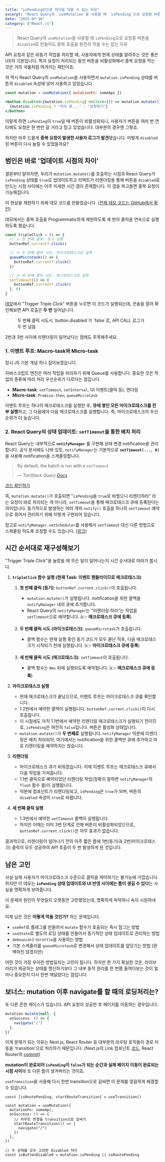 ```yaml
---
title: "isPending만으로 따닥을 막을 수 없는 이유"
excerpt: "React Query의 `useMutation`을 사용할 때 `isPending`으로 요청중 버튼을 `disabled`로 만들어도 중복 호출을 완전히 막을 수는 없는 이유"
date: "2025-07-16"
category: ["React.js"]
---
```


> React Query의 `useMutation`을 사용할 때 `isPending`으로 요청중 버튼을 `disabled`로 만들어도 중복 호출을 완전히 막을 수는 없는 이유

API 요청과 같은 비동기 작업을 처리할 때, 사용자에게 현재 상태를 알려주는 것은 좋은 UX의 기본입니다. 특히 요청이 처리되는 동안 버튼을 비활성화해서 중복 요청을 막는 것은 거의 국룰처럼 여겨지는 패턴이죠.

저 역시 React Query의 `useMutation`을 사용하면서 `mutation.isPending` 상태를 버튼의 `disabled` 속성에 넣어 사용하고 있었습니다.

```jsx
const mutation = useMutation({ mutationFn: someApi })

<button disabled={mutation.isPending} onClick={() => mutation.mutate()}>
  {mutation.isPending ? "처리 중..." : "요청하기"}
</button>
```

이렇게 하면 `isPending`이 `true`일 때 버튼이 비활성화되니, 사용자가 버튼을 여러 번 연타해도 요청은 한 번만 갈 거라고 믿고 있었습니다. 대부분의 경우엔 그렇죠.

하지만 아주 드물게 **중복 요청이 발생한 사용자 로그가 발견**됐습니다. 어떻게 `disabled`된 버튼이 다시 눌릴 수 있었을까요?

## 범인은 바로 '업데이트 시점의 차이'

결론부터 말하자면, 우리가 `mutation.mutate()`를 호출하는 시점과 React Query가 `isPending` 상태를 `true`로 업데이트하고 리액트가 리렌더링을 통해 버튼을 `disabled`로 만드는 시점 사이에는 아주 미세한 시간 갭이 존재합니다. 이 갭을 파고들면 중복 요청이 가능해집니다.

이 현상을 재현하기 위해 데모 코드를 만들었습니다. ([전체 데모 코드는 GitHub에서 확인](https://github.com/custardcream98/react-query-update-timing-issue))

데모에서는 중복 호출을 Programmatic하게 재현하도록 세 번의 클릭을 연속으로 실행하도록 했습니다.

```jsx
const tripleClick = () => {
  // ① 첫 번째 클릭: 동기 실행
  buttonRef.current?.click()

  // ② 두 번째 클릭 시도: 마이크로태스크로 실행
  queueMicrotask(() => {
    buttonRef.current?.click()
  })

  // ③ 세 번째 클릭 시도: 매크로태스크로 실행
  setTimeout(() => {
    buttonRef.current?.click()
  }, 0)
}
```

[데모](https://custardcream98.github.io/react-query-update-timing-issue/)에서 "Trigger Triple Click" 버튼을 누르면 이 코드가 실행되는데, 콘솔을 열어 확인해보면 API 호출은 **두 번** 일어납니다.

<figure>
  <NextImage src='/static/img/use-mutation-is-pending/log.png' alt='데모 코드 실행 결과' />
  <figcaption>
    두 번째 클릭 시도시 `button.disabled`가 `false`로, API CALL 로그가 두 번 남음
  </figcaption>
</figure>

2번과 3번 사이에 리렌더링이 일어났다는 점에도 주목해주세요.

### 1. 이벤트 루프: Macro-task와 Micro-task

잠시 JS 기본 개념 하나 짚어보겠습니다.

자바스크립트 엔진은 여러 작업을 처리하기 위해 Queue를 사용합니다. 중요한 것은 작업의 종류에 따라 처리 우선순위가 다르다는 점입니다.

- **Macro-task**: `setTimeout`, `setInterval`, UI 이벤트(클릭 등), 렌더링
- **Micro-task**: `Promise.then`, `queueMicrotask`

이벤트 루프는 하나의 매크로태스크를 실행한 후, **큐에 쌓인 모든 마이크로태스크를 전부 실행**하고, 그 다음에야 다음 매크로태스크를 실행합니다. 즉, 마이크로태스크의 우선순위가 더 높습니다.

### 2. React Query의 상태 업데이트: `setTimeout`을 통한 배치 처리

React Query는 내부적으로 **`notifyManager`** 를 구현해 상태 변경 notification을 관리합니다. 공식 문서에도 나와 있듯, `notifyManager`는 기본적으로 **`setTimeout(..., 0)`** 을 사용해 notification을 스케줄링합니다.

> By default, the batch is run with a `setTimeout`
>
> _— TanStack Query [Docs](https://tanstack.com/query/latest/docs/reference/notifyManager#:~:text=By%20default%2C%20the%20batch%20is%20run%20with%20a%20setTimeout)_

[코드 확인하기](https://github.com/TanStack/query/blob/4d8bbbfc2c53b676a3503d057872cb34d42772a8/packages/query-core/src/notifyManager.ts#L13)

즉, `mutation.mutate()`가 호출되면 "`isPending`을 `true`로 바꿨으니 리렌더하라" 라는 요청이 바로 처리되는 게 아니라, `setTimeout`을 통해 매크로태스크 큐에 등록된다는 의미입니다. 동기적으로 발생하는 여러 개의 `notify()` 호출을 하나의 `setTimeout` 예약으로 묶어서 관리하기 위해 이렇게 구현되어 있습니다.

참고로 `notifyManager.setScheduler`를 사용해서 `setTimeout` 대신 다른 방법으로 스케줄링 하도록 조정할 수도 있습니다. ([링크](https://tanstack.com/query/latest/docs/reference/notifyManager#notifymanagersetscheduler))

## 시간 순서대로 재구성해보기

"Trigger Triple Click"을 눌렀을 때 무슨 일이 일어나는지 시간 순서대로 따라가 봅시다.

1.  **`tripleClick` 함수 실행 (현재 Task: 이벤트 핸들러이므로 매크로태스크)**

    1.  **첫 번째 클릭 (동기)**: `buttonRef.current.click()`이 호출됩니다.

        - `mutation.mutate()`가 실행됩니다. notification을 위한 콜백을 `notifyManager` 내의 큐에 추가합니다.
        - React Query의 `notifyManager`는 "리렌더링 하라"는 작업을 `setTimeout`으로 예약합니다. (👉 **매크로태스크 큐에 등록**)

    2.  **두 번째 클릭 시도 (마이크로태스크)**: `queueMicrotask`가 호출됩니다.

        - 콜백 함수는 현재 실행 중인 동기 코드가 모두 끝난 직후, 다음 매크로태스크가 시작되기 전에 실행됩니다. (👉 **마이크로태스크 큐에 등록**)

    3.  **세 번째 클릭 시도 (매크로태스크)**: `setTimeout`이 호출됩니다.
        - 콜백 함수는 `0ms` 뒤에 실행되도록 예약됩니다. (👉 **매크로태스크 큐에 등록**)

2.  **마이크로태스크 실행**

    - 현재 매크로태스크가 끝났으므로, 이벤트 루프는 마이크로태스크 큐를 확인합니다.
    - 1.2번에서 예약한 콜백이 실행됩니다. `buttonRef.current.click()`이 다시 호출됩니다.
    - 이 시점에도 아직 1.1번에서 예약한 리렌더링 매크로태스크가 실행되기 전이므로, `isPending`은 여전히 `false`입니다. 버튼은 활성화 상태입니다.
    - `mutation.mutate()`가 **두 번째로** 실행됩니다. `notifyManager` 덕분에 리렌더링은 배치 처리되어, 여기에서는 notification을 위한 콜백만 큐에 추가하고 따로 리렌더링을 예약하지는 않습니다.

3.  **리렌더링**

    - 마이크로태스크 큐가 비워졌습니다. 이제 이벤트 루프는 매크로태스크 큐에서 다음 작업을 가져옵니다.
    - 1.1번 클릭으로 예약되었던 리렌더링 작업(정확히 말하면 `notifyManager`의 `flush` 함수 콜)이 실행됩니다.
    - 덕분에 컴포넌트가 리렌더링되고, `isPending`은 `true`가 되며, 버튼의 `disabled` 속성이 `true`로 바뀝니다.

4.  **세 번째 클릭 실행**
    - 1.3번에서 예약한 `setTimeout` 콜백이 실행됩니다.
    - 하지만 이때는 이미 3번 단계로 인해 버튼이 비활성화되었으므로, `buttonRef.current.click()`은 아무 효과가 없습니다.

결과적으로, 리렌더링이 일어나기 전의 아주 짧은 틈에 1번(동기)과 2번(마이크로태스크) 클릭이 모두 성공하여 API 호출이 두 번 발생하게 된 것입니다.

## 남은 고민

사실 실제 사용자가 마이크로태스크 수준으로 클릭을 제어하기는 불가능에 가깝습니다. 하지만 이 데모는 **`isPending` 상태 업데이트와 UI 반영 사이에는 틈이 생길 수 있다**는 사실을 명확하게 보여줍니다.

이 문제의 원인이 무엇일지 오랫동안 고민했었는데, 명확하게 파악하니 속이 시원하네요.

이제 남은 것은 **어떻게 막을 것인가?** 하는 문제입니다.

- `useRef`로 플래그를 만들어서 `mutate` 함수가 호출되는 즉시 잠그는 방법
- `useState`로 별도의 로딩 상태를 만들어서 동기적인 상태 업데이트로 관리하는 방법
- `debounce`나 `throttle`을 사용하는 방법
- 기본 스케줄러를 `queueMicrotask`로 변경해서 상태 업데이트를 앞당기는 방법 (완벽하진 않겠지만)

어떤 것이 가장 우아한 방법일지는 고민이 됩니다. 하지만 한 가지 확실한 것은, 라이브러리가 제공하는 상태를 맹신하기보다 그 내부 동작 원리를 한 번쯤 들여다보는 것이 얼마나 중요한지 다시 한번 깨달았다는 점입니다.

## 보너스: mutation 이후 navigate를 할 때의 로딩처리는?

또 다른 흔한 케이스가 있습니다. API 요청이 성공한 후 페이지를 이동하는 경우입니다.

```ts
mutation.mutate(null, {
  onSuccess: () => {
    navigate("/")
  },
})
```

이게 문제가 되는 이유는 Next.js, React Router 등 대부분의 라우팅 로직들이 경로 이동을 'transition'으로 처리하기 때문입니다. (Next.js의 Link 컴포넌트 [코드](https://github.com/vercel/next.js/blob/3fe3fb79d6efb69d227fef8d0576ec753112cf10/packages/next/src/client/app-dir/link.tsx#L288-L295), React Router의 [commit](https://github.com/remix-run/react-router/pull/10438/files))

**mutation이 완료되어 `isPending`이 `false`가 되는 순간과 실제 페이지 이동이 완료되는 시점 사이**에 또 다른 틈이 생겨버리는 것이죠.

`useTransition`을 사용해 다시 한번 transition으로 감싸면 이 문제를 깔끔하게 해결할 수 있습니다.

```tsx
const [isRoutePending, startRouteTransition] = useTransition()

const mutation = useMutation({
  mutationFn: someApi,
  onSuccess: () => {
    // 라우트 변경을 transition으로 감싸기
    startRouteTransition(() => {
      navigate("/")
    })
  },
})

// 두 상태를 모두 고려한 disabled 처리
const isButtonDisabled = mutation.isPending || isRoutePending
```

